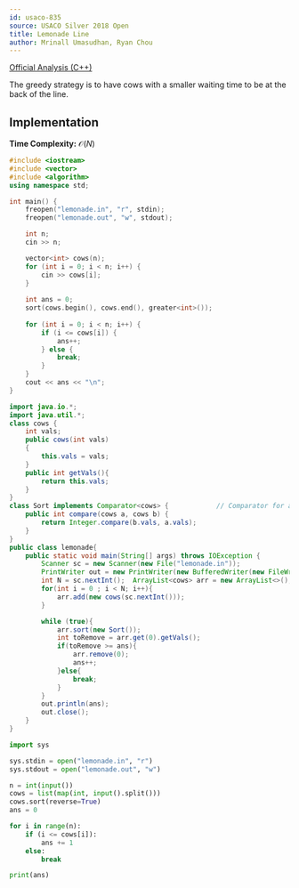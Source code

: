---
id: usaco-835
source: USACO Silver 2018 Open
title: Lemonade Line
author: Mrinall Umasudhan, Ryan Chou
---

[Official Analysis (C++)](http://www.usaco.org/current/data/sol_lemonade_silver_open18.html)

The greedy strategy is to have cows with a smaller waiting time to be at the back of the line.

## Implementation

**Time Complexity:** $\mathcal{O}(N)$

<LanguageSection>
<CPPSection>
	
```cpp
#include <iostream>
#include <vector>
#include <algorithm>
using namespace std;

int main() {
	freopen("lemonade.in", "r", stdin);
	freopen("lemonade.out", "w", stdout);

	int n;
	cin >> n;

	vector<int> cows(n);
	for (int i = 0; i < n; i++) {
		cin >> cows[i];
	}
	
	int ans = 0;
	sort(cows.begin(), cows.end(), greater<int>());
	
	for (int i = 0; i < n; i++) {
		if (i <= cows[i]) {
			ans++;
		} else {
			break;
		}
	}
	cout << ans << "\n";
}

```
</CPPSection>
<JavaSection>

```java
import java.io.*;
import java.util.*;
class cows {
	int vals;
	public cows(int vals)
	{
		this.vals = vals;
	}
	public int getVals(){
		return this.vals;
	}
}
class Sort implements Comparator<cows> {            // Comparator for a specialized in O(log N) for simple time limits.
	public int compare(cows a, cows b) {
		return Integer.compare(b.vals, a.vals);
	}
}
public class lemonade{
	public static void main(String[] args) throws IOException {
		Scanner sc = new Scanner(new File("lemonade.in"));
		PrintWriter out = new PrintWriter(new BufferedWriter(new FileWriter("lemonade.out")));
		int N = sc.nextInt();  ArrayList<cows> arr = new ArrayList<>(); int ans = 0;
		for(int i = 0 ; i < N; i++){
			arr.add(new cows(sc.nextInt()));
		}

		while (true){
			arr.sort(new Sort());
			int toRemove = arr.get(0).getVals();
			if(toRemove >= ans){
				arr.remove(0);
				ans++;
			}else{
				break;
			}
		}
		out.println(ans);
		out.close();
	}
}
```
</JavaSection>
<PySection>
	
```py
import sys

sys.stdin = open("lemonade.in", "r")
sys.stdout = open("lemonade.out", "w")

n = int(input())
cows = list(map(int, input().split()))
cows.sort(reverse=True)
ans = 0

for i in range(n):
	if (i <= cows[i]):
		ans += 1
	else:
		break

print(ans)
```
</PySection>	
</LanguageSection>
